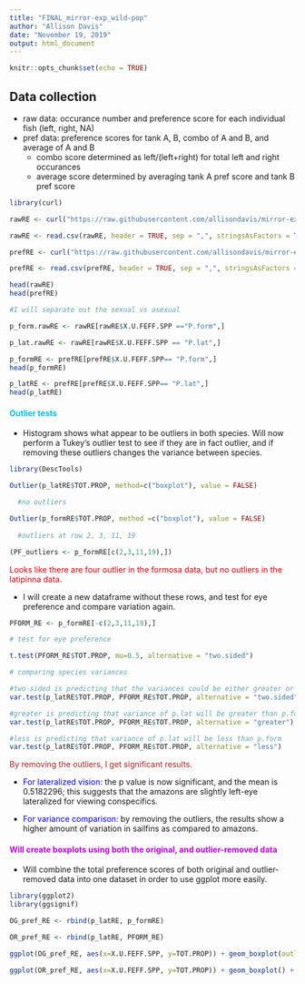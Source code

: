 ```yaml
---
title: "FINAL_mirror-exp_wild-pop"
author: "Allison Davis"
date: "November 19, 2019"
output: html_document
---
```


```r
knitr::opts_chunk$set(echo = TRUE)
```

## Data collection

  * raw data: occurance number and preference score for each individual fish (left, right, NA)
  * pref data: preference scores for tank A, B, combo of A and B, and average of A and B
      - combo score determined as left/(left+right) for total left and right occurances
      - average score determined by averaging tank A pref score and tank B pref score

```r
library(curl)

rawRE <- curl("https://raw.githubusercontent.com/allisondavis/mirror-exp_wild-pop/master/adavis_mirror-exp_wild-pop_rescored-raw.csv")

rawRE <- read.csv(rawRE, header = TRUE, sep = ",", stringsAsFactors = TRUE)

prefRE <- curl("https://raw.githubusercontent.com/allisondavis/mirror-exp_wild-pop/master/adavis_mirror-exp_wild-pop_rescored-prefs.csv")

prefRE <- read.csv(prefRE, header = TRUE, sep = ",", stringsAsFactors = TRUE)

head(rawRE)
head(prefRE)

#I will separate out the sexual vs asexual 

p_form.rawRE <- rawRE[rawRE$X.U.FEFF.SPP =="P.form",]

p_lat.rawRE <- rawRE[rawRE$X.U.FEFF.SPP == "P.lat",]

p_formRE <- prefRE[prefRE$X.U.FEFF.SPP== "P.form",]
head(p_formRE)

p_latRE <- prefRE[prefRE$X.U.FEFF.SPP== "P.lat",]
head(p_latRE)


```


#### <font color="deepskyblue">Outlier tests</font>
  * Histogram shows what appear to be outliers in both species. Will now perform a Tukey's outlier test to see if they are in fact outlier, and if removing these outliers changes the variance between species.

```r

library(DescTools)

Outlier(p_latRE$TOT.PROP, method=c("boxplot"), value = FALSE)

  #no outliers

Outlier(p_formRE$TOT.PROP, method =c("boxplot"), value = FALSE)
        
  #outliers at row 2, 3, 11, 19

(PF_outliers <- p_formRE[c(2,3,11,19),])

```


<font color="darkorchid4">Looks like there are four outlier in the formosa data, but no outliers in the latipinna data.</font>

  * I will create a new dataframe without these rows, and test for eye preference and compare variation again.

```r
PFORM_RE <- p_formRE[-c(2,3,11,19),]

# test for eye preference

t.test(PFORM_RE$TOT.PROP, mu=0.5, alternative = "two.sided")

# comparing species variances 

#two-sided is predicting that the variances could be either greater or less
var.test(p_latRE$TOT.PROP, PFORM_RE$TOT.PROP, alternative = "two.sided")

#greater is predicting that variance of p.lat will be greater than p.form
var.test(p_latRE$TOT.PROP, PFORM_RE$TOT.PROP, alternative = "greater")

#less is predicting that variance of p.lat will be less than p.form
var.test(p_latRE$TOT.PROP, PFORM_RE$TOT.PROP, alternative = "less")


```


<font color="firebrick">By removing the outliers, I get significant results.</font>

  * <font color="blue">For lateralized vision:</font> the p value is now significant, and the mean is 0.5182296; this suggests that the amazons are slightly left-eye lateralized for viewing conspecifics.
  
  * <font color="blue">For variance comparison:</font> by removing the outliers, the results show a higher amount of variation in sailfins as compared to amazons. 

#### <font color="chocolate3">Will create boxplots using both the original, and outlier-removed data</font>

  * Will combine the total preference scores of both original and outlier-removed data into one dataset in order to use ggplot more easily.
  
```r
library(ggplot2)
library(ggsignif)

OG_pref_RE <- rbind(p_latRE, p_formRE)

OR_pref_RE <- rbind(p_latRE, PFORM_RE)

ggplot(OG_pref_RE, aes(x=X.U.FEFF.SPP, y=TOT.PROP)) + geom_boxplot(outlier.colour = "red", outlier.shape = 8, outlier.size = 2) + xlab("Species") + ylab("Preference score") 

ggplot(OR_pref_RE, aes(x=X.U.FEFF.SPP, y=TOT.PROP)) + geom_boxplot() + xlab("Species") + ylab("Preference score") 


```